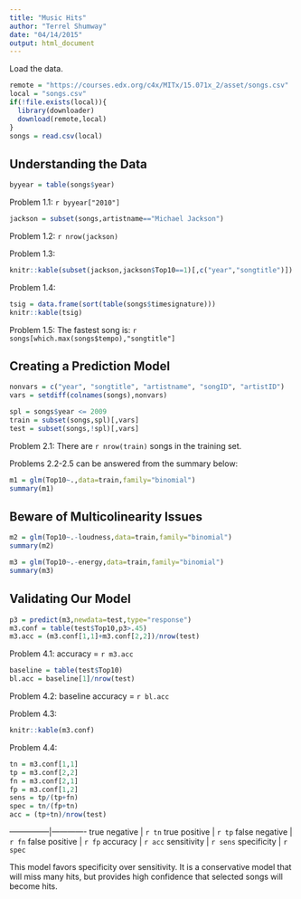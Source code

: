 ```yaml
---
title: "Music Hits"
author: "Terrel Shumway"
date: "04/14/2015"
output: html_document
---
```


Load the data.

```r
remote = "https://courses.edx.org/c4x/MITx/15.071x_2/asset/songs.csv"
local = "songs.csv"
if(!file.exists(local)){
  library(downloader)
  download(remote,local)
}
songs = read.csv(local)
```


## Understanding the Data

```r
byyear = table(songs$year)
```
Problem 1.1: `r byyear["2010"]`



```r
jackson = subset(songs,artistname=="Michael Jackson")
```
Problem 1.2: `r nrow(jackson)`

Problem 1.3:
```r
knitr::kable(subset(jackson,jackson$Top10==1)[,c("year","songtitle")])
```


Problem 1.4:
```r
tsig = data.frame(sort(table(songs$timesignature)))
knitr::kable(tsig)
```

Problem 1.5: The fastest song is: `r songs[which.max(songs$tempo),"songtitle"]`


## Creating a Prediction Model

```r
nonvars = c("year", "songtitle", "artistname", "songID", "artistID")
vars = setdiff(colnames(songs),nonvars)

spl = songs$year <= 2009
train = subset(songs,spl)[,vars]
test = subset(songs,!spl)[,vars]
```
Problem 2.1: There are `r nrow(train)` songs in the training set.

Problems 2.2-2.5 can be answered from the summary below:
```r
m1 = glm(Top10~.,data=train,family="binomial")
summary(m1)
```

## Beware of Multicolinearity Issues

```r
m2 = glm(Top10~.-loudness,data=train,family="binomial")
summary(m2)
```

```r
m3 = glm(Top10~.-energy,data=train,family="binomial")
summary(m3)
```

## Validating Our Model

```r
p3 = predict(m3,newdata=test,type="response")
m3.conf = table(test$Top10,p3>.45)
m3.acc = (m3.conf[1,1]+m3.conf[2,2])/nrow(test)
```
Problem 4.1: accuracy = `r m3.acc`

```r
baseline = table(test$Top10)
bl.acc = baseline[1]/nrow(test)
```
Problem 4.2: baseline accuracy = `r bl.acc`

Problem 4.3:
```r
knitr::kable(m3.conf)
```

Problem 4.4:
```r
tn = m3.conf[1,1]
tp = m3.conf[2,2]
fn = m3.conf[2,1]
fp = m3.conf[1,2]
sens = tp/(tp+fn)
spec = tn/(fp+tn)
acc = (tp+tn)/nrow(test)
```

---------------|-------------
true negative  | `r tn`
true positive  | `r tp`
false negative | `r fn`
false positive | `r fp`
accuracy       | `r acc`
sensitivity    | `r sens`
specificity    | `r spec`


This model favors specificity over sensitivity. It is a conservative model that will miss many hits, but provides high confidence that selected songs will become hits.

